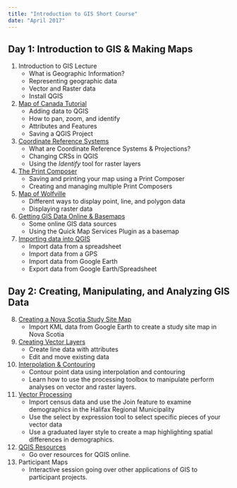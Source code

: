 ```yaml
---
title: "Introduction to GIS Short Course"
date: "April 2017"
---
```


## Day 1: Introduction to GIS & Making Maps

1. Introduction to GIS Lecture
    * What is Geographic Information?
    * Representing geographic data
    * Vector and Raster data
    * Install QGIS

2. [Map of Canada Tutorial](02_Map_of_Canada.html)
    * Adding data to QGIS
    * How to pan, zoom, and identify
    * Attributes and Features
    * Saving a QGIS Project

3. [Coordinate Reference Systems](03_Map_of_Canada_CRS.html)
    * What are Coordinate Reference Systems & Projections?
    * Changing CRSs in QGIS
    * Using the *Identify* tool for raster layers

4. [The Print Composer](04_The_Print_Composer.html)
    * Saving and printing your map using a Print Composer
    * Creating and managing multiple Print Composers

5. [Map of Wolfville](05_Map_of_Wolfville.html)
    * Different ways to display point, line, and polygon data
    * Displaying raster data

6. [Getting GIS Data Online & Basemaps](06_QGIS_Basemap_Data.html)
    * Some online GIS data sources
    * Using the Quick Map Services Plugin as a basemap

7. [Importing data into QGIS](07_Importing_Data.html)
    * Import data from a spreadsheet
    * Import data from a GPS
    * Import data from Google Earth
    * Export data from Google Earth/Spreadsheet

## Day 2: Creating, Manipulating, and Analyzing GIS Data

8. [Creating a Nova Scotia Study Site Map](08_NS_Study_Sites_Map.html)
    * Import KML data from Google Earth to create a study site map in Nova Scotia
    
9. [Creating Vector Layers](09_Creating_Editing_Features.html)
    * Create line data with attributes
    * Edit and move existing data
    
10. [Interpolation & Contouring](10_Interpolation_Contouring.html)
    * Contour point data using interpolation and contouring
    * Learn how to use the processing toolbox to manipulate perform analyses on vector and raster layers.
    
11. [Vector Processing](11_Advanced_Vector_Analysis.html)
    * Import census data and use the Join feature to examine demographics in the Halifax Regional Municipality
    * Use the select by expression tool to select specific pieces of your vector data
    * Use a graduated layer style to create a map highlighting spatial differences in demographics.
    
12. [QGIS Resources](12_QGIS_Help.html)
    * Go over resources for QGIS online.
    
13. Participant Maps
    * Interactive session going over other applications of GIS to participant projects.
